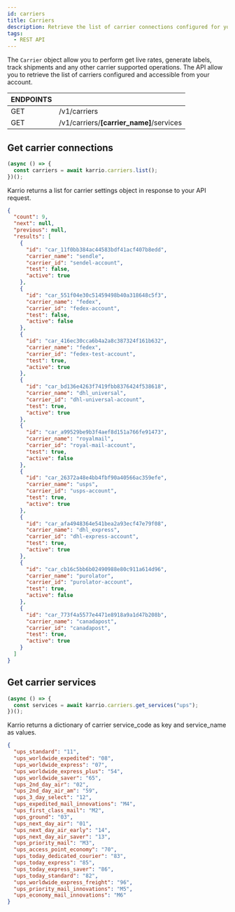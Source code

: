 ```yaml
---
id: carriers
title: Carriers
description: Retrieve the list of carrier connections configured for your account.
tags:
  - REST API
---
```



The `Carrier` object allow you to perform get live rates, generate labels,
track shipments and any other carrier supported operations. The API allow you to
retrieve the list of carriers configured and accessible from your account.

<div id="tailwind">
  <table className="table-auto">
    <thead>
      <tr>
        <th>ENDPOINTS</th>
        <th></th>
      </tr>
    </thead>
    <tbody>
      <tr>
        <td>GET</td>
        <td>/v1/carriers</td>
      </tr>
      <tr>
        <td>GET</td>
        <td>
          /v1/carriers/<strong>[carrier_name]</strong>/services
        </td>
      </tr>
    </tbody>
  </table>
</div>

## Get carrier connections

<div id="tabs">

```javascript
(async () => {
  const carriers = await karrio.carriers.list();
})();
```

</div>

Karrio returns a list for carrier settings object in response to your API request.

<div id="tabs">

```json
{
  "count": 9,
  "next": null,
  "previous": null,
  "results": [
    {
      "id": "car_11f0bb384ac44583bdf41acf407b8edd",
      "carrier_name": "sendle",
      "carrier_id": "sendel-account",
      "test": false,
      "active": true
    },
    {
      "id": "car_551f04e30c51459498b40a318648c5f3",
      "carrier_name": "fedex",
      "carrier_id": "fedex-account",
      "test": false,
      "active": false
    },
    {
      "id": "car_416ec30cca6b4a2a8c387324f161b632",
      "carrier_name": "fedex",
      "carrier_id": "fedex-test-account",
      "test": true,
      "active": true
    },
    {
      "id": "car_bd136e4263f7419fbb8376424f538618",
      "carrier_name": "dhl_universal",
      "carrier_id": "dhl-universal-account",
      "test": true,
      "active": true
    },
    {
      "id": "car_a99529be9b3f4aef8d151a766fe91473",
      "carrier_name": "royalmail",
      "carrier_id": "royal-mail-account",
      "test": true,
      "active": false
    },
    {
      "id": "car_26372a48e4bb4fbf90a40566ac359efe",
      "carrier_name": "usps",
      "carrier_id": "usps-account",
      "test": true,
      "active": true
    },
    {
      "id": "car_afa4948364e541bea2a93ecf47e79f08",
      "carrier_name": "dhl_express",
      "carrier_id": "dhl-express-account",
      "test": true,
      "active": true
    },
    {
      "id": "car_cb16c5bb6b02490988e80c911a614d96",
      "carrier_name": "purolator",
      "carrier_id": "purolator-account",
      "test": true,
      "active": false
    },
    {
      "id": "car_773f4a5577e4471e8918a9a1d47b208b",
      "carrier_name": "canadapost",
      "carrier_id": "canadapost",
      "test": true,
      "active": true
    }
  ]
}
```

</div>

## Get carrier services

<div id="tabs">

```javascript
(async () => {
  const services = await karrio.carriers.get_services("ups");
})();
```

</div>

Karrio returns a dictionary of carrier service_code as key and
service_name as values.

<div id="tabs">

```json
{
  "ups_standard": "11",
  "ups_worldwide_expedited": "08",
  "ups_worldwide_express": "07",
  "ups_worldwide_express_plus": "54",
  "ups_worldwide_saver": "65",
  "ups_2nd_day_air": "02",
  "ups_2nd_day_air_am": "59",
  "ups_3_day_select": "12",
  "ups_expedited_mail_innovations": "M4",
  "ups_first_class_mail": "M2",
  "ups_ground": "03",
  "ups_next_day_air": "01",
  "ups_next_day_air_early": "14",
  "ups_next_day_air_saver": "13",
  "ups_priority_mail": "M3",
  "ups_access_point_economy": "70",
  "ups_today_dedicated_courier": "83",
  "ups_today_express": "85",
  "ups_today_express_saver": "86",
  "ups_today_standard": "82",
  "ups_worldwide_express_freight": "96",
  "ups_priority_mail_innovations": "M5",
  "ups_economy_mail_innovations": "M6"
}
```

</div>
